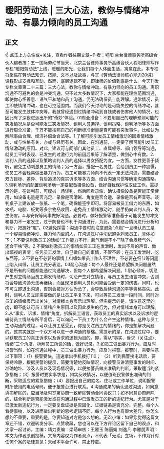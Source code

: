 # 暖阳劳动法 | 三大心法，教你与情绪冲动、有暴力倾向的员工沟通
## 正文
☝ 点击上方头像或+关注，查看作者往期文章~作者：程阳 兰台律师事务所高级合伙人编者按：五一国际劳动节当天，北京兰台律师事务所高级合伙人程阳律师写作专栏“暖阳劳动法”上线，暖暖的阳光，让我们每个人体面生活，寓意在此。本专栏将聚焦在劳动法知识、技能、文本以及故事，与其《劳动法律师核心能力20讲》课程形成支撑和互动，然而，底层逻辑不变，即律师的价值到底是什么。今天刊发专栏文章第二十三篇：三大心法，教你与情绪冲动、有暴力倾向的员工沟通。离职沟通不可避免的会是冲突沟通，只不过大多数情况下，大家都能在理性范围沟通，即使你心怀善意、语气平和地和员工沟通，仍无法确保员工能理解。通常情况，员工即使情绪冲动，也在可控范围内。而我们今天讨论的是可能失控的情绪冲动，甚至可能发生肢体冲突等。我就曾经遇到过情绪冲动到自残或者伤害他人的情况，也因此有了深夜进派出所的“奇妙”体验。01周全准备：不要用自己的理解预测可能的突发情况从是否可能发生突发情况、谈判人员选择、谈判策略、谈判场所等多方面进行周全准备，千万不能按照自己的判断标准衡量是否可能有突发事件，比如认为解除事由合理、经济补偿金合法等。1.了解可能引发员工情绪激动的因素情绪激动，或与性格有关，亦或与经历有关。因此，在沟通前，一定要了解可能引发员工情绪激动的原因。对此，建议可与同部门其他员工、直属领导、部门领导等沟通，就员工平时表现、已发生的过激行为的前因后果等了解清楚，做到心中有数。2. 谈判人员的选择以及策略谈判人员的选择以男女搭配为宜。一方面，女性更善于倾听，避免主动刺激员工的情绪；另一方面，搭配一名男性，会给到员工一种震慑，使员工不会轻易做出暴力行为。员工可能暴力倾向不代表一定无法沟通，需要结合双方目标、差异、背后追求的真实诉求等多方面，结合沟通习惯等确定沟通策略。3.谈判场所的配置谈判场地一定要配备摄像设备，做好自我保护性取证工作。需提示的是，在谈判前，可模拟一场谈判，然后回看录像，确认摄像设备是否能正常使用，如设备电量是否充足、录像是否清晰、角度是否合适、录像是否有声音等。谈判桌子上建议放一张纸、一个笔，确保能签字即可。将容易被员工借力的东西，如水瓶、电脑、板凳等多余物品收回，避免员工情绪激动时，随手扔向谈判人员，发生伤害。4.与安保等同事做好沟通，必要时，做好报警等准备基于可能发生的冲突和暴力不一定发生，过于防备也不利于沟通进行，为此，需要结合情况进行分析和判断，把握好“度”。02避免踩雷：沟通中要时刻注意避免“点炮”一旦确认员工是一个容易情绪冲动、暴力倾向型的人，在沟通过程中切记避免刺激员工，具体如下：1.不要说刺激员工的话如“工作能力不行，脾气倒是不小”“除了会发脾气外，还会干啥”等。2.不要做刺激员工的事情如员工正在发泄时，发出不屑的声音、做出鄙视的表情；任凭员工发泄，自己做自己的事情，不管不顾；在员工发泄时，吃东西等。3.不要在不必要的事情上纠缠如果员工陷入不理性，不必要在细节等问题上陷入纠缠，让员工充分表达。03耐心沟通：每个人最终还是希望解决问题虽然不是所有的问题都能通过沟通解决，但每个人都希望解决问题。1.耐心倾听，切忌产生对立情绪当员工爆发情绪时，切忌产生对立情绪，与员工发生语言冲突，否则将会导致沟通无法再继续，而且现场谈判人员也可能会受到一定的伤害。同时，也不可立即退出沟通，否则会被对方认为怂了，会导致后续沟通的平等资格丧失。此时，谈判人员立即需要做的是让员工平复下来，可以等员工发泄一段时间，同时对员工的情绪表示出关注，对情绪本身表示出理解。但需提示的是，请注意这里的度，即不能认可员工情绪产生原因以及因此发生的行为，但对情绪本身可以理解。2.从“事实、诉求、情绪”角度，拆解员工语言，获取员工的真实诉求以及诉求的逻辑待员工情绪有所平复后，可以询问一下员工为什么会产生这种情绪。这种与员工主动沟通的过程，可以让员工感受到，你是关注员工的情绪的，你是想解决问题的。这其实就是一个双方可以进一步沟通的基础。需提示的是，在沟通过程中，要以获取员工的真正诉求以及诉求的逻辑为目的。即，需从“事实、诉求（关注点）、情绪”三个角度，拆解员工所说的话，做好记录。3.如员工做出暴力行为，应及时报警当然，如在沟通过程中，员工做出暴力行为，应及时报警。报警时，需要注意以下事项：（1）报警要快，迅速拿出手机拨打110； （2）听到民警接电话后，要保持冷静，根据民警的提示，简要清楚地反映情况，向接警员讲清楚事发的时间、准确地址、涉及人员以及现场情况等，以便接警员做出准确的判断，采取适当的紧急措施；（3）报警时要实事求是，如实反映情况，以便值班民警做出准确的判断，采取适应的紧急措施；（4）要报出自己的姓名、住址或工作单位，说明报警时所使用的电话号码，便于报警台进行联系。4.沟通成果的确认通过沟通，如同意协商解除的，应当场及时签署协商一致解除劳动合同协议书；如不同意协商解除的，综合判断是否能激发或在沟通过程中已激发员工的新的违纪行为。尤其是对于已激发新违纪行为，一定要复盘证据是否固化、证据链条是否充分、完整。每个人看待事物，以及进而做出判断的思考逻辑不同，每个人行为也有很大差异，你怎么想的不重要，重要的是，你要知道对方是怎么想的。无讼小编：如果您觉得这篇文章还不错，欢迎转发分享、点赞收藏，您也可以在下方评论区留下自己的观点，和大家一起讨论。主编：靖力责编：梁萌审核：王雅玉 陈丽娟 刘逸凡 李雅朋声明：本文为作者原创投稿，文章内容仅为作者观点，不代表「无讼」立场，不作为针对任何个案的法律意见；未经本平台许可，禁止转载。
